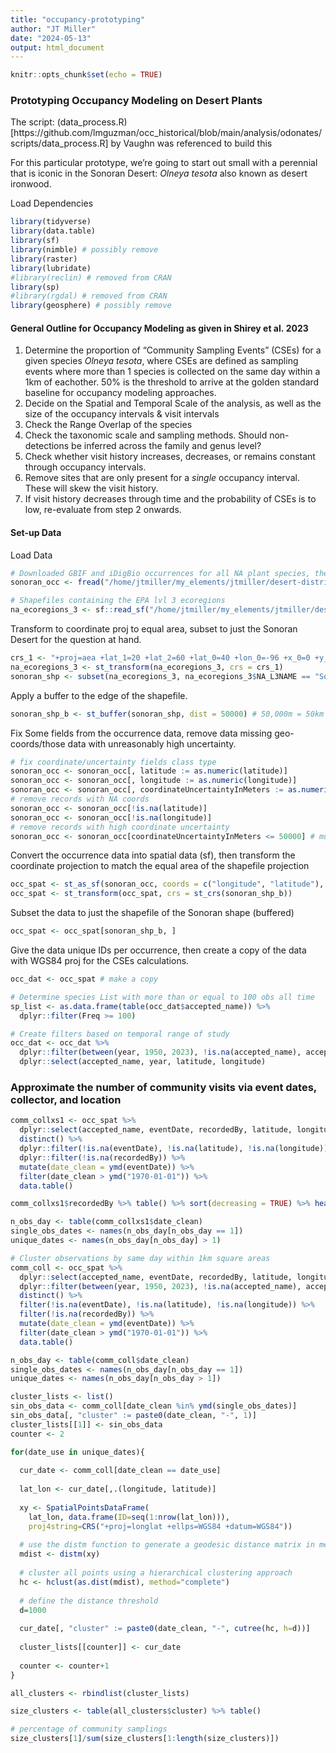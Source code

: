 ```yaml
---
title: "occupancy-prototyping"
author: "JT Miller"
date: "2024-05-13"
output: html_document
---
```


```r
knitr::opts_chunk$set(echo = TRUE)
```

### Prototyping Occupancy Modeling on Desert Plants
The script: (data_process.R)[https://github.com/lmguzman/occ_historical/blob/main/analysis/odonates/scripts/data_process.R] by Vaughn was referenced to build this <br>

For this particular prototype, we're going to start out small with a perennial that is iconic in the Sonoran Desert: *Olneya tesota* also known as desert ironwood. <br>

Load Dependencies 
```r
library(tidyverse)
library(data.table)
library(sf)
library(nimble) # possibly remove
library(raster)
library(lubridate)
#library(reclin) # removed from CRAN
library(sp)
#library(rgdal) # removed from CRAN
library(geosphere) # possibly remove
```

#### General Outline for Occupancy Modeling as given in Shirey et al. 2023
1. Determine the proportion of "Community Sampling Events" (CSEs) for a given species *Olneya tesota*, where CSEs are defined as sampling events where more than 1 species is collected on the same day within a 1km of eachother. 50% is the threshold to arrive at the golden standard baseline for occupancy modeling approaches. 
2. Decide on the Spatial and Temporal Scale of the analysis, as well as the size of the occupancy intervals & visit intervals
3. Check the Range Overlap of the species 
4. Check the taxonomic scale and sampling methods. Should non-detections be inferred across the family and genus level? 
5. Check whether visit history increases, decreases, or remains constant through occupancy intervals. 
6. Remove sites that are only present for a _single_ occupancy interval. These will skew the visit history. 
7. If visit history decreases through time and the probability of CSEs is to low, re-evaluate from step 2 onwards. 

#### Set-up Data
Load Data
```r
# Downloaded GBIF and iDigBio occurrences for all NA plant species, then subsetted the data to just those within the Sonoran Desert EPA lvl3 ecoregion
sonoran_occ <- fread("/home/jtmiller/my_elements/jtmiller/desert-distribution-modeling/data/sonoran-extent-plants.csv")

# Shapefiles containing the EPA lvl 3 ecoregions 
na_ecoregions_3 <- sf::read_sf("/home/jtmiller/my_elements/jtmiller/desert-distribution-modeling/data/NA-level-3-epa-ecoregions/NA_CEC_Eco_Level3.shp")
```

Transform to coordinate proj to equal area, subset to just the Sonoran Desert for the question at hand. 
```r
crs_1 <- "+proj=aea +lat_1=20 +lat_2=60 +lat_0=40 +lon_0=-96 +x_0=0 +y_0=0 +ellps=GRS80 +datum=NAD83 +units=m"
na_ecoregions_3 <- st_transform(na_ecoregions_3, crs = crs_1)
sonoran_shp <- subset(na_ecoregions_3, na_ecoregions_3$NA_L3NAME == "Sonoran Desert")
```

Apply a buffer to the edge of the shapefile. 
```r
sonoran_shp_b <- st_buffer(sonoran_shp, dist = 50000) # 50,000m = 50km 
```

Fix Some fields from the occurrence data, remove data missing geo-coords/those data with unreasonably high uncertainty.
```r
# fix coordinate/uncertainty fields class type
sonoran_occ <- sonoran_occ[, latitude := as.numeric(latitude)]
sonoran_occ <- sonoran_occ[, longitude := as.numeric(longitude)]
sonoran_occ <- sonoran_occ[, coordinateUncertaintyInMeters := as.numeric(coordinateUncertaintyInMeters)]
# remove records with NA coords 
sonoran_occ <- sonoran_occ[!is.na(latitude)]
sonoran_occ <- sonoran_occ[!is.na(longitude)]
# remove records with high coordinate uncertainty
sonoran_occ <- sonoran_occ[coordinateUncertaintyInMeters <= 50000] # must be less than or equal to the area of our grid cells used (50km)
```
Convert the occurrence data into spatial data (sf), then transform the coordinate projection to match the equal area of the shapefile projection
```r
occ_spat <- st_as_sf(sonoran_occ, coords = c("longitude", "latitude"), crs = "+proj=longlat +ellps=WGS84 +datum=WGS84 +no_defs", remove = FALSE)
occ_spat <- st_transform(occ_spat, crs = st_crs(sonoran_shp_b))
```

Subset the data to just the shapefile of the Sonoran shape (buffered)
```r
occ_spat <- occ_spat[sonoran_shp_b, ]
```

Give the data unique IDs per occurrence, then create a copy of the data with WGS84 proj for the CSEs calculations. 
```r
occ_dat <- occ_spat # make a copy

# Determine species List with more than or equal to 100 obs all time
sp_list <- as.data.frame(table(occ_dat$accepted_name)) %>% 
  dplyr::filter(Freq >= 100)

# Create filters based on temporal range of study 
occ_dat <- occ_dat %>% 
  dplyr::filter(between(year, 1950, 2023), !is.na(accepted_name), accepted_name != "", accepted_name %in% sp_list$Var1 ) %>% 
  dplyr::select(accepted_name, year, latitude, longitude)
```

### Approximate the number of community visits via event dates, collector, and location
```r
comm_collxs1 <- occ_spat %>% 
  dplyr::select(accepted_name, eventDate, recordedBy, latitude, longitude) %>% 
  distinct() %>% 
  dplyr::filter(!is.na(eventDate), !is.na(latitude), !is.na(longitude)) %>% 
  dplyr::filter(!is.na(recordedBy)) %>% 
  mutate(date_clean = ymd(eventDate)) %>% 
  filter(date_clean > ymd("1970-01-01")) %>% 
  data.table()

comm_collxs1$recordedBy %>% table() %>% sort(decreasing = TRUE) %>% head()

n_obs_day <- table(comm_collxs1$date_clean)
single_obs_dates <- names(n_obs_day[n_obs_day == 1])
unique_dates <- names(n_obs_day[n_obs_day] > 1)

```
```r
# Cluster observations by same day within 1km square areas
comm_coll <- occ_spat %>%
  dplyr::select(accepted_name, eventDate, recordedBy, latitude, longitude, year)%>%
  dplyr::filter(between(year, 1950, 2023), !is.na(accepted_name), accepted_name != "", accepted_name %in% sp_list$Var1 ) %>%
  distinct() %>% 
  filter(!is.na(eventDate), !is.na(latitude), !is.na(longitude)) %>% 
  filter(!is.na(recordedBy)) %>%
  mutate(date_clean = ymd(eventDate)) %>% 
  filter(date_clean > ymd("1970-01-01")) %>% 
  data.table()

n_obs_day <- table(comm_coll$date_clean)
single_obs_dates <- names(n_obs_day[n_obs_day == 1])
unique_dates <- names(n_obs_day[n_obs_day > 1])

cluster_lists <- list()
sin_obs_data <- comm_coll[date_clean %in% ymd(single_obs_dates)]
sin_obs_data[, "cluster" := paste0(date_clean, "-", 1)]
cluster_lists[[1]] <- sin_obs_data
counter <- 2

for(date_use in unique_dates){
  
  cur_date <- comm_coll[date_clean == date_use]
  
  lat_lon <- cur_date[,.(longitude, latitude)]
  
  xy <- SpatialPointsDataFrame(
    lat_lon, data.frame(ID=seq(1:nrow(lat_lon))),
    proj4string=CRS("+proj=longlat +ellps=WGS84 +datum=WGS84"))
  
  # use the distm function to generate a geodesic distance matrix in meters
  mdist <- distm(xy)
  
  # cluster all points using a hierarchical clustering approach
  hc <- hclust(as.dist(mdist), method="complete")
  
  # define the distance threshold
  d=1000
  
  cur_date[, "cluster" := paste0(date_clean, "-", cutree(hc, h=d))]
  
  cluster_lists[[counter]] <- cur_date
  
  counter <- counter+1
}

all_clusters <- rbindlist(cluster_lists)

size_clusters <- table(all_clusters$cluster) %>% table()

# percentage of community samplings
size_clusters[1]/sum(size_clusters[1:length(size_clusters)])
```


